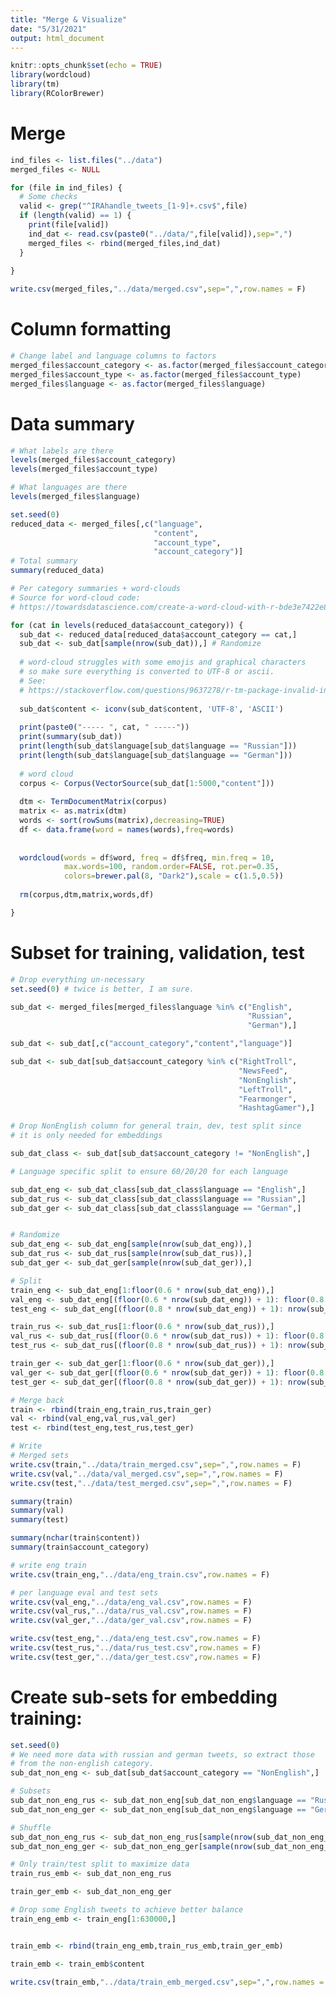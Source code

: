 ```yaml
---
title: "Merge & Visualize"
date: "5/31/2021"
output: html_document
---
```


```r
knitr::opts_chunk$set(echo = TRUE)
library(wordcloud)
library(tm)
library(RColorBrewer)
```

# Merge

```r
ind_files <- list.files("../data")
merged_files <- NULL

for (file in ind_files) {
  # Some checks
  valid <- grep("^IRAhandle_tweets_[1-9]+.csv$",file)
  if (length(valid) == 1) {
    print(file[valid])
    ind_dat <- read.csv(paste0("../data/",file[valid]),sep=",")
    merged_files <- rbind(merged_files,ind_dat)
  }
  
}

write.csv(merged_files,"../data/merged.csv",sep=",",row.names = F)
```

# Column formatting

```r
# Change label and language columns to factors
merged_files$account_category <- as.factor(merged_files$account_category)
merged_files$account_type <- as.factor(merged_files$account_type)
merged_files$language <- as.factor(merged_files$language)
```

# Data summary

```r
# What labels are there
levels(merged_files$account_category)
levels(merged_files$account_type)

# What languages are there
levels(merged_files$language)
```

```r
set.seed(0)
reduced_data <- merged_files[,c("language",
                                "content",
                                "account_type",
                                "account_category")]
# Total summary
summary(reduced_data)

# Per category summaries + word-clouds
# Source for word-cloud code:
# https://towardsdatascience.com/create-a-word-cloud-with-r-bde3e7422e8a

for (cat in levels(reduced_data$account_category)) {
  sub_dat <- reduced_data[reduced_data$account_category == cat,]
  sub_dat <- sub_dat[sample(nrow(sub_dat)),] # Randomize
  
  # word-cloud struggles with some emojis and graphical characters
  # so make sure everything is converted to UTF-8 or ascii.
  # See:
  # https://stackoverflow.com/questions/9637278/r-tm-package-invalid-input-in-utf8towcs
  
  sub_dat$content <- iconv(sub_dat$content, 'UTF-8', 'ASCII')
  
  print(paste0("----- ", cat, " -----"))
  print(summary(sub_dat))
  print(length(sub_dat$language[sub_dat$language == "Russian"]))
  print(length(sub_dat$language[sub_dat$language == "German"]))
  
  # word cloud
  corpus <- Corpus(VectorSource(sub_dat[1:5000,"content"]))
  
  dtm <- TermDocumentMatrix(corpus) 
  matrix <- as.matrix(dtm) 
  words <- sort(rowSums(matrix),decreasing=TRUE) 
  df <- data.frame(word = names(words),freq=words)
  
  
  wordcloud(words = df$word, freq = df$freq, min.freq = 10,
            max.words=100, random.order=FALSE, rot.per=0.35,
            colors=brewer.pal(8, "Dark2"),scale = c(1.5,0.5))
  
  rm(corpus,dtm,matrix,words,df)

}
```

# Subset for training, validation, test

```r
# Drop everything un-necessary
set.seed(0) # twice is better, I am sure.

sub_dat <- merged_files[merged_files$language %in% c("English",
                                                     "Russian",
                                                     "German"),]

sub_dat <- sub_dat[,c("account_category","content","language")]

sub_dat <- sub_dat[sub_dat$account_category %in% c("RightTroll",
                                                   "NewsFeed",
                                                   "NonEnglish",
                                                   "LeftTroll",
                                                   "Fearmonger",
                                                   "HashtagGamer"),]

# Drop NonEnglish column for general train, dev, test split since
# it is only needed for embeddings

sub_dat_class <- sub_dat[sub_dat$account_category != "NonEnglish",]

# Language specific split to ensure 60/20/20 for each language

sub_dat_eng <- sub_dat_class[sub_dat_class$language == "English",]
sub_dat_rus <- sub_dat_class[sub_dat_class$language == "Russian",]
sub_dat_ger <- sub_dat_class[sub_dat_class$language == "German",]


# Randomize
sub_dat_eng <- sub_dat_eng[sample(nrow(sub_dat_eng)),]
sub_dat_rus <- sub_dat_rus[sample(nrow(sub_dat_rus)),]
sub_dat_ger <- sub_dat_ger[sample(nrow(sub_dat_ger)),]

# Split
train_eng <- sub_dat_eng[1:floor(0.6 * nrow(sub_dat_eng)),]
val_eng <- sub_dat_eng[(floor(0.6 * nrow(sub_dat_eng)) + 1): floor(0.8 * nrow(sub_dat_eng)),]
test_eng <- sub_dat_eng[(floor(0.8 * nrow(sub_dat_eng)) + 1): nrow(sub_dat_eng),]

train_rus <- sub_dat_rus[1:floor(0.6 * nrow(sub_dat_rus)),]
val_rus <- sub_dat_rus[(floor(0.6 * nrow(sub_dat_rus)) + 1): floor(0.8 * nrow(sub_dat_rus)),]
test_rus <- sub_dat_rus[(floor(0.8 * nrow(sub_dat_rus)) + 1): nrow(sub_dat_rus),]

train_ger <- sub_dat_ger[1:floor(0.6 * nrow(sub_dat_ger)),]
val_ger <- sub_dat_ger[(floor(0.6 * nrow(sub_dat_ger)) + 1): floor(0.8 * nrow(sub_dat_ger)),]
test_ger <- sub_dat_ger[(floor(0.8 * nrow(sub_dat_ger)) + 1): nrow(sub_dat_ger),]

# Merge back
train <- rbind(train_eng,train_rus,train_ger)
val <- rbind(val_eng,val_rus,val_ger)
test <- rbind(test_eng,test_rus,test_ger)

# Write
# Merged sets
write.csv(train,"../data/train_merged.csv",sep=",",row.names = F)
write.csv(val,"../data/val_merged.csv",sep=",",row.names = F)
write.csv(test,"../data/test_merged.csv",sep=",",row.names = F)

summary(train)
summary(val)
summary(test)

summary(nchar(train$content))
summary(train$account_category)

# write eng train
write.csv(train_eng,"../data/eng_train.csv",row.names = F)

# per language eval and test sets
write.csv(val_eng,"../data/eng_val.csv",row.names = F)
write.csv(val_rus,"../data/rus_val.csv",row.names = F)
write.csv(val_ger,"../data/ger_val.csv",row.names = F)

write.csv(test_eng,"../data/eng_test.csv",row.names = F)
write.csv(test_rus,"../data/rus_test.csv",row.names = F)
write.csv(test_ger,"../data/ger_test.csv",row.names = F)

```

# Create sub-sets for embedding training:
```r
set.seed(0)
# We need more data with russian and german tweets, so extract those
# from the non-english category.
sub_dat_non_eng <- sub_dat[sub_dat$account_category == "NonEnglish",]

# Subsets
sub_dat_non_eng_rus <- sub_dat_non_eng[sub_dat_non_eng$language == "Russian",]
sub_dat_non_eng_ger <- sub_dat_non_eng[sub_dat_non_eng$language == "German",]

# Shuffle
sub_dat_non_eng_rus <- sub_dat_non_eng_rus[sample(nrow(sub_dat_non_eng_rus)),]
sub_dat_non_eng_ger <- sub_dat_non_eng_ger[sample(nrow(sub_dat_non_eng_ger)),]

# Only train/test split to maximize data
train_rus_emb <- sub_dat_non_eng_rus

train_ger_emb <- sub_dat_non_eng_ger

# Drop some English tweets to achieve better balance
train_eng_emb <- train_eng[1:630000,]


train_emb <- rbind(train_eng_emb,train_rus_emb,train_ger_emb)

train_emb <- train_emb$content

write.csv(train_emb,"../data/train_emb_merged.csv",sep=",",row.names = F)
```

